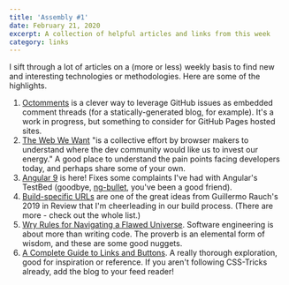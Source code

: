 ```yaml
---
title: 'Assembly #1'
date: February 21, 2020
excerpt: A collection of helpful articles and links from this week
category: links
---
```


I sift through a lot of articles on a (more or less) weekly basis to find new and interesting technologies or methodologies. Here are some of the highlights.

1. [Octomments](https://ocs.now.sh/) is a clever way to leverage GitHub issues as embedded comment threads (for a statically-generated blog, for example). It's a work in progress, but something to consider for GitHub Pages hosted sites.
2. [The Web We Want](https://webwewant.fyi/) "is a collective effort by browser makers to understand where the dev community would like us to invest our energy." A good place to understand the pain points facing developers today, and perhaps share some of your own.
3. [Angular 9](https://blog.angular.io/version-9-of-angular-now-available-project-ivy-has-arrived-23c97b63cfa3) is here! Fixes some complaints I've had with Angular's TestBed (goodbye, [ng-bullet](https://www.npmjs.com/package/ng-bullet), you've been a good friend).
4. [Build-specific URLs](https://rauchg.com/2020/2019-in-review#testing-the-jamstack) are one of the great ideas from Guillermo Rauch's 2019 in Review that I'm cheerleading in our build process. (There are more - check out the whole list.)
5. [Wry Rules for Navigating a Flawed Universe](https://www.artofmanliness.com/articles/wry-rules-for-navigating-a-flawed-universe/). Software engineering is about more than writing code. The proverb is an elemental form of wisdom, and these are some good nuggets.
6. [A Complete Guide to Links and Buttons](https://css-tricks.com/a-complete-guide-to-links-and-buttons/). A really thorough exploration, good for inspiration or reference. If you aren't following CSS-Tricks already, add the blog to your feed reader!
